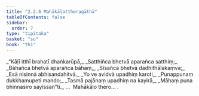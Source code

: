 ```yaml
---
title: "2.2.6 Mahākāḷattheragāthā"
tableOfContents: false
sidebar:
  order: 7
type: "tipitaka"
basket: "su"
book: "th1"
---
```



<DynamicBreadcrumb />

<Division number="151" book="th1" bookNo="19" page="251">

<Paragraph number="321" type="verses" book="th1">
_“Kāḷī itthī brahatī dhaṅkarūpā,_  
_Satthiñca bhetvā aparañca satthiṃ;_  
_Bāhañca bhetvā aparañca bāhaṃ,_  
_Sīsañca bhetvā dadhithālakaṃva;_  
_Esā nisinnā abhisandahitvā._  

</Paragraph>

</Division>
<Division number="152" book="th1" bookNo="19" page="251">

<Paragraph number="322" type="verses" book="th1">
_Yo ve avidvā upadhiṃ karoti,_  
_Punappunaṃ dukkhamupeti mando;_  
_Tasmā pajānaṃ upadhiṃ na kayirā,_  
_Māhaṃ puna bhinnasiro sayissan”ti._  


</Paragraph>
</Division>

<Paragraph number="323" type="center" book="th1">
…  Mahākāḷo thero… .
</Paragraph>